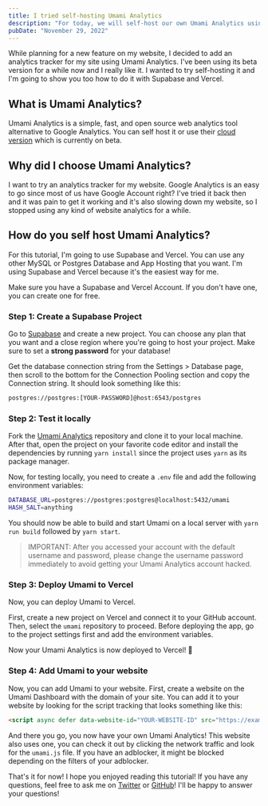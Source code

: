```yaml
---
title: I tried self-hosting Umami Analytics
description: "For today, we will self-host our own Umami Analytics using Supabase and Vercel."
pubDate: "November 29, 2022"
---
```


While planning for a new feature on my website, I decided to add an analytics tracker for my site using Umami Analytics. I've been using its beta version for a while now and I really like it. I wanted to try self-hosting it and I'm going to show you too how to do it with Supabase and Vercel.

## What is Umami Analytics?

Umami Analytics is a simple, fast, and open source web analytics tool alternative to Google Analytics. You can self host it or use their [cloud version](https://umami.is/pricing) which is currently on beta.

## Why did I choose Umami Analytics?

I want to try an analytics tracker for my website. Google Analytics is an easy to go since most of us have Google Account right? I've tried it back then and it was pain to get it working and it's also slowing down my website, so I stopped using any kind of website analytics for a while. 

## How do you self host Umami Analytics?
For this tutorial, I'm going to use Supabase and Vercel. You can use any other MySQL or Postgres Database and App Hosting that you want. I'm using Supabase and Vercel because it's the easiest way for me.

Make sure you have a Supabase and Vercel Account. If you don't have one, you can create one for free.

### Step 1: Create a Supabase Project
Go to [Supabase](https://supabase.io) and create a new project. You can choose any plan that you want and a close region where you're going to host your project. Make sure to set a **strong password** for your database!

<BlogImage src={supabase} alt="Create Project in Supabase" />

Get the database connection string from the Settings > Database page, then scroll to the bottom for the Connection Pooling section and copy the Connection string. It should look something like this: 
```bash
postgres://postgres:[YOUR-PASSWORD]@host:6543/postgres
```

### Step 2: Test it locally
Fork the [Umami Analytics](https://github.com/umami-software/umami) repository and clone it to your local machine. After that, open the project on your favorite code editor and install the dependencies by running `yarn install` since the project uses `yarn` as its package manager.

Now, for testing locally, you need to create a `.env` file and add the following environment variables:

```bash
DATABASE_URL=postgres://postgres:postgres@localhost:5432/umami
HASH_SALT=anything
```

You should now be able to build and start Umami on a local server with `yarn run build` followed by `yarn start`.

> IMPORTANT: After you accessed your account with the default username and password, please change the username password immediately to avoid getting your Umami Analytics account hacked.

### Step 3: Deploy Umami to Vercel

Now, you can deploy Umami to Vercel.

First, create a new project on Vercel and connect it to your GitHub account. Then, select the `umami` repository to proceed. Before deploying the app, go to the project settings first and add the environment variables.

<BlogImage src={secrets} alt="Vercel Environment Variables" />

Now your Umami Analytics is now deployed to Vercel! 🎉

### Step 4: Add Umami to your website

Now, you can add Umami to your website. First, create a website on the Umami Dashboard with the domain of your site. You can add it to your website by looking for the script tracking that looks something like this:

```html
<script async defer data-website-id="YOUR-WEBSITE-ID" src="https://example.com/umami.js"></script>
```

And there you go, you now have your own Umami Analytics! This website also uses one, you can check it out by clicking the network traffic and look for the `umami.js` file. If you have an adblocker, it might be blocked depending on the filters of your adblocker.

That's it for now! I hope you enjoyed reading this tutorial! If you have any questions, feel free to ask me on [Twitter](https://twitter.com/lancerossdev) or [GitHub](https://github.com/lancerossdev)! I'll be happy to answer your questions!
